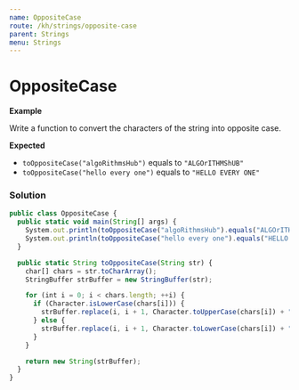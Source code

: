 ```yaml
---
name: OppositeCase
route: /kh/strings/opposite-case
parent: Strings
menu: Strings
---
```


# OppositeCase

**Example**

Write a function to convert the characters of the string into opposite case.

**Expected**

* `toOppositeCase("algoRithmsHub")` equals to `"ALGOrITHMShUB"`
* `toOppositeCase("hello every one")` equals to `"HELLO EVERY ONE"`

### Solution

```js
public class OppositeCase {
  public static void main(String[] args) {
    System.out.println(toOppositeCase("algoRithmsHub").equals("ALGOrITHMShUB"));
    System.out.println(toOppositeCase("hello every one").equals("HELLO EVERY ONE"));
  }

  public static String toOppositeCase(String str) {
    char[] chars = str.toCharArray();
    StringBuffer strBuffer = new StringBuffer(str);

    for (int i = 0; i < chars.length; ++i) {
      if (Character.isLowerCase(chars[i])) {
        strBuffer.replace(i, i + 1, Character.toUpperCase(chars[i]) + "");
      } else {
        strBuffer.replace(i, i + 1, Character.toLowerCase(chars[i]) + "");
      }
    }

    return new String(strBuffer);
  }
}
```
